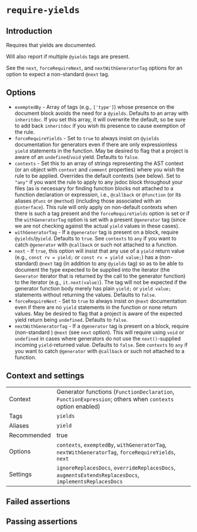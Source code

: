# `require-yields`

## Introduction

Requires that yields are documented.

Will also report if multiple `@yields` tags are present.

See the `next`, `forceRequireNext`, and `nextWithGeneratorTag` options for an
option to expect a non-standard `@next` tag.

## Options

- `exemptedBy` - Array of tags (e.g., `['type']`) whose presence on the
    document block avoids the need for a `@yields`. Defaults to an array
    with `inheritdoc`. If you set this array, it will overwrite the default,
    so be sure to add back `inheritdoc` if you wish its presence to cause
    exemption of the rule.
- `forceRequireYields` - Set to `true` to always insist on
    `@yields` documentation for generators even if there are only
    expressionless `yield` statements in the function. May be desired to flag
    that a project is aware of an `undefined`/`void` yield. Defaults to
    `false`.
- `contexts` - Set this to an array of strings representing the AST context
    (or an object with `context` and `comment` properties) where you wish
    the rule to be applied.
    Overrides the default contexts (see below). Set to `"any"` if you want
    the rule to apply to any jsdoc block throughout your files (as is necessary
    for finding function blocks not attached to a function declaration or
    expression, i.e., `@callback` or `@function` (or its aliases `@func` or
    `@method`) (including those associated with an `@interface`). This
    rule will only apply on non-default contexts when there is such a tag
    present and the `forceRequireYields` option is set or if the
    `withGeneratorTag` option is set with a present `@generator` tag
    (since we are not checking against the actual `yield` values in these
    cases).
- `withGeneratorTag` - If a `@generator` tag is present on a block, require
    `@yields`/`@yield`. Defaults to `true`. See `contexts` to `any` if you want
    to catch `@generator` with `@callback` or such not attached to a function.
- `next` - If `true`, this option will insist that any use of a `yield` return
    value (e.g., `const rv = yield;` or `const rv = yield value;`) has a
    (non-standard) `@next` tag (in addition to any `@yields` tag) so as to be
    able to document the type expected to be supplied into the iterator
    (the `Generator` iterator that is returned by the call to the generator
    function) to the iterator (e.g., `it.next(value)`). The tag will not be
    expected if the generator function body merely has plain `yield;` or
    `yield value;` statements without returning the values. Defaults to
    `false`.
- `forceRequireNext` - Set to `true` to always insist on
    `@next` documentation even if there are no `yield` statements in the
    function or none return values. May be desired to flag that a project is
    aware of the expected yield return being `undefined`. Defaults to `false`.
- `nextWithGeneratorTag` - If a `@generator` tag is present on a block, require
    (non-standard ) `@next` (see `next` option). This will require using `void`
    or `undefined` in cases where generators do not use the `next()`-supplied
    incoming `yield`-returned value. Defaults to `false`. See `contexts` to
    `any` if you want to catch `@generator` with `@callback` or such not
    attached to a function.

## Context and settings

|||
|---|---|
|Context|Generator functions (`FunctionDeclaration`, `FunctionExpression`; others when `contexts` option enabled)|
|Tags|`yields`|
|Aliases|`yield`|
|Recommended|true|
| Options  | `contexts`,  `exemptedBy`, `withGeneratorTag`, `nextWithGeneratorTag`, `forceRequireYields`, `next` |
| Settings | `ignoreReplacesDocs`, `overrideReplacesDocs`, `augmentsExtendsReplacesDocs`, `implementsReplacesDocs` |


## Failed assertions

<Assertions rule="requireYields" />

## Passing assertions

<Assertions rule="requireYields" passing />
